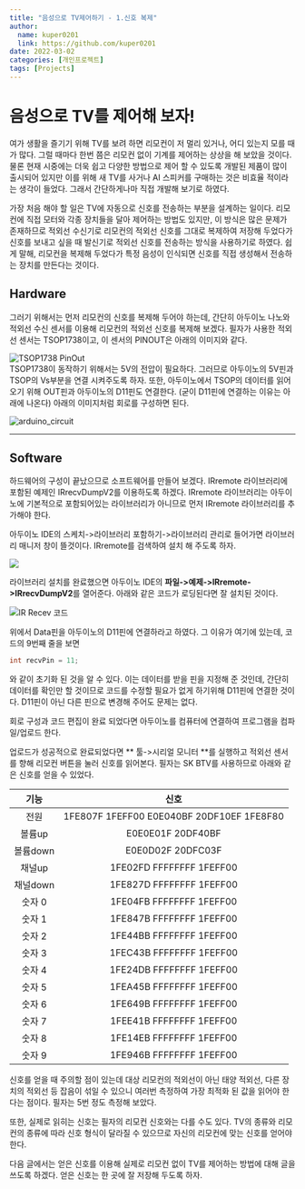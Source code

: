 ---
title: "음성으로 TV제어하기 - 1.신호 복제"
author:
  name: kuper0201
  link: https://github.com/kuper0201
date: 2022-03-02
categories: [개인프로젝트]
tags: [Projects]
---

# 음성으로 TV를 제어해 보자!

여가 생활을 즐기기 위해 TV를 보려 하면 리모컨이 저 멀리 있거나, 어디 있는지 모를 때가 많다. 그럴 때마다 한번 쯤은 리모컨 없이 기계를 제어하는 상상을 해 보았을 것이다. 물론 현재 시중에는 더욱 쉽고 다양한 방법으로 제어 할 수 있도록 개발된 제품이 많이 출시되어 있지만 이를 위해 새 TV를 사거나 AI 스피커를 구매하는 것은 비효율 적이라는 생각이 들었다. 그래서 간단하게나마 직접 개발해 보기로 하였다.

가장 처음 해야 할 일은 TV에 자동으로 신호를 전송하는 부분을 설계하는 일이다. 리모컨에 직접 모터와 각종 장치들을 달아 제어하는 방법도 있지만, 이 방식은 많은 문제가 존재하므로 적외선 수신기로 리모컨의 적외선 신호를 그대로 복제하여 저장해 두었다가 신호를 보내고 싶을 때 발신기로 적외선 신호를 전송하는 방식을 사용하기로 하였다. 쉽게 말해, 리모컨을 복제해 두었다가 특정 음성이 인식되면 신호를 직접 생성해서 전송하는 장치를 만든다는 것이다.

## Hardware
그러기 위해서는 먼저 리모컨의 신호를 복제해 두어야 하는데, 간단히 아두이노 나노와 적외선 수신 센서를 이용해 리모컨의 적외선 신호를 복제해 보겠다. 필자가 사용한 적외선 센서는 TSOP1738이고, 이 센서의 PINOUT은 아래의 이미지와 같다.

![TSOP1738 PinOut](./images/20200302_TSOP1738_pinout.png) <br/>
TSOP1738이 동작하기 위해서는 5V의 전압이 필요하다. 그러므로 아두이노의 5V핀과 TSOP의 Vs부분을 연결 시켜주도록 하자. 또한, 아두이노에서 TSOP의 데이터를 읽어오기 위해 OUT핀과 아두이노의 D11핀도 연결한다. (굳이 D11핀에 연결하는 이유는 아래에 나온다) 아래의 이미지처럼 회로를 구성하면 된다.

![arduino_circuit](./images/20200302_ir_nano_circuit.png) <br/>
***

## Software
하드웨어의 구성이 끝났으므로 소프트웨어를 만들어 보겠다. IRremote 라이브러리에 포함된 예제인 IRrecvDumpV2를 이용하도록 하겠다. IRremote 라이브러리는 아두이노에 기본적으로 포함되어있는 라이브러리가 아니므로 먼저 IRremote 라이브러리를 추가해야 한다.

아두이노 IDE의 스케치->라이브러리 포함하기->라이브러리 관리로 들어가면 라이브러리 매니저 창이 뜰것이다. IRremote를 검색하여 설치 해 주도록 하자.

![](./images/20200302_irremote_install.png) <br/>

라이브러리 설치를 완료했으면 아두이노 IDE의 **파일->예제->IRremote->IRrecvDumpV2**를 열어준다. 아래와 같은 코드가 로딩된다면 잘 설치된 것이다.

![IR Recev 코드](./images/20200302_irrecvdumpv2_code.png)

위에서 Data핀을 아두이노의 D11핀에 연결하라고 하였다. 그 이유가 여기에 있는데, 코드의 9번째 줄을 보면

```cpp
int recvPin = 11;
```

와 같이 초기화 된 것을 알 수 있다. 이는 데이터를 받을 핀을 지정해 준 것인데, 간단히 데이터를 확인만 할 것이므로 코드를 수정할 필요가 없게 하기위해 D11핀에 연결한 것이다. D11핀이 아닌 다른 핀으로 변경해 주어도 문제는 없다.

회로 구성과 코드 편집이 완료 되었다면 아두이노를 컴퓨터에 연결하여 프로그램을 컴파일/업로드 한다.

업로드가 성공적으로 완료되었다면 ** 툴->시리얼 모니터 **를 실행하고 적외선 센서를 향해 리모컨 버튼을 눌러 신호를 읽어본다. 필자는 SK BTV를 사용하므로 아래와 같은 신호를 얻을 수 있었다.

|<div style="text-align: center;">기능</div>|<div style="text-align: center;">신호</div>|
|---|---|
|<div style="text-align: center;">전원</div>|<div style="text-align: center;">1FE807F 1FEFF00 E0E040BF 20DF10EF 1FE8F80</div>|
|<div style="text-align: center;">볼륨up</div>|<div style="text-align: center;">E0E0E01F 20DF40BF</div>|
|<div style="text-align: center;">볼륨down</div>|<div style="text-align: center;">E0E0D02F 20DFC03F</div>|
|<div style="text-align: center;">채널up</div>|<div style="text-align: center;">1FE02FD FFFFFFFF 1FEFF00</div>|
|<div style="text-align: center;">채널down</div>|<div style="text-align: center;">1FE827D FFFFFFFF 1FEFF00</div>|
|<div style="text-align: center;">숫자 0</div>|<div style="text-align: center;">1FE04FB FFFFFFFF 1FEFF00</div>|
|<div style="text-align: center;">숫자 1</div>|<div style="text-align: center;">1FE847B FFFFFFFF 1FEFF00</div>|
|<div style="text-align: center;">숫자 2</div>|<div style="text-align: center;">1FE44BB FFFFFFFF 1FEFF00</div>|
|<div style="text-align: center;">숫자 3</div>|<div style="text-align: center;">1FEC43B FFFFFFFF 1FEFF00</div>|
|<div style="text-align: center;">숫자 4</div>|<div style="text-align: center;">1FE24DB FFFFFFFF 1FEFF00</div>|
|<div style="text-align: center;">숫자 5</div>|<div style="text-align: center;">1FEA45B FFFFFFFF 1FEFF00</div>|
|<div style="text-align: center;">숫자 6</div>|<div style="text-align: center;">1FE649B FFFFFFFF 1FEFF00</div>|
|<div style="text-align: center;">숫자 7</div>|<div style="text-align: center;">1FEE41B FFFFFFFF 1FEFF00</div>|
|<div style="text-align: center;">숫자 8</div>|<div style="text-align: center;">1FE14EB FFFFFFFF 1FEFF00</div>|
|<div style="text-align: center;">숫자 9</div>|<div style="text-align: center;">1FE946B FFFFFFFF 1FEFF00</div>|

신호를 얻을 때 주의할 점이 있는데 대상 리모컨의 적외선이 아닌 태양 적외선, 다른 장치의 적외선 등 잡음이 섞일 수 있으니 여러번 측정하여 가장 최적화 된 값을 읽어야 한다는 점이다. 필자는 5번 정도 측정해 보았다.

또한, 실제로 읽히는 신호는 필자의 리모컨 신호와는 다를 수도 있다. TV의 종류와 리모컨의 종류에 따라 신호 형식이 달라질 수 있으므로 자신의 리모컨에 맞는 신호를 얻어야 한다.

다음 글에서는 얻은 신호를 이용해 실제로 리모컨 없이 TV를 제어하는 방법에 대해 글을 쓰도록 하겠다. 얻은 신호는 한 곳에 잘 저장해 두도록 하자.
